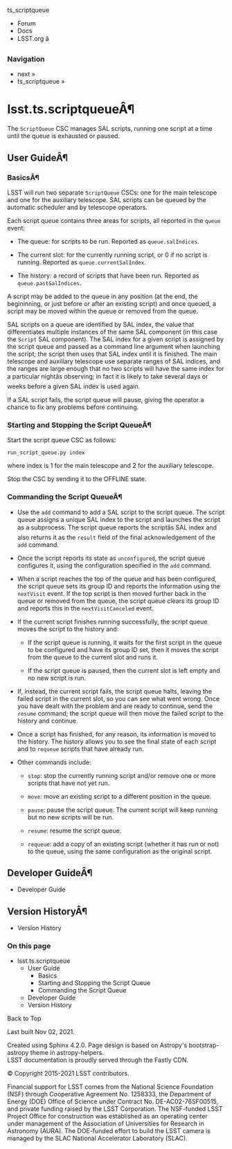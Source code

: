 ts_scriptqueue

  * Forum
  * Docs
  * LSST.org â



### Navigation

  * next » 
  * ts_scriptqueue » 



# lsst.ts.scriptqueueÂ¶

The `ScriptQueue` CSC manages SAL scripts, running one script at a time until the queue is exhausted or paused.

## User GuideÂ¶

### BasicsÂ¶

LSST will run two separate `ScriptQueue` CSCs: one for the main telescope and one for the auxiliary telescope. SAL scripts can be queued by the automatic scheduler and by telescope operators.

Each script queue contains three areas for scripts, all reported in the `queue` event:

  * The queue: for scripts to be run. Reported as `queue.salIndices`.

  * The current slot: for the currently running script, or 0 if no script is running. Reported as `queue.currentSalIndex`.

  * The history: a record of scripts that have been run. Reported as `queue.pastSalIndices`.




A script may be added to the queue in any position (at the end, the begininning, or just before or after an existing script) and once queued, a script may be moved within the queue or removed from the queue.

SAL scripts on a queue are identified by SAL index, the value that differentiates multiple instances of the same SAL component (in this case the `Script` SAL component). The SAL index for a given script is assigned by the script queue and passed as a command line argument when launching the script; the script then uses that SAL index until it is finished. The main telescope and auxiliary telescope use separate ranges of SAL indices, and the ranges are large enough that no two scripts will have the same index for a particular nightâs observing; in fact it is likely to take several days or weeks before a given SAL index is used again.

If a SAL script fails, the script queue will pause, giving the operator a chance to fix any problems before continuing.

### Starting and Stopping the Script QueueÂ¶

Start the script queue CSC as follows:
    
    
    run_script_queue.py index
    

where index is 1 for the main telescope and 2 for the auxiliary telescope.

Stop the CSC by sending it to the OFFLINE state.

### Commanding the Script QueueÂ¶

  * Use the `add` command to add a SAL script to the script queue. The script queue assigns a unique SAL index to the script and launches the script as a subprocess. The script queue reports the scriptâs SAL index and also returns it as the `result` field of the final acknowledgement of the `add` command.

  * Once the script reports its state as `unconfigured`, the script queue configures it, using the configuration specified in the `add` command.

  * When a script reaches the top of the queue and has been configured, the script queue sets its group ID and reports the information using the `nextVisit` event. If the top script is then moved further back in the queue or removed from the queue, the script queue clears its group ID and reports this in the `nextVisitCanceled` event.

  * If the current script finishes running successfully, the script queue moves the script to the history and:

    * If the script queue is running, it waits for the first script in the queue to be configured and have its group ID set, then it moves the script from the queue to the current slot and runs it.

    * If the script queue is paused, then the current slot is left empty and no new script is run.

  * If, instead, the current script fails, the script queue halts, leaving the failed script in the current slot, so you can see what went wrong. Once you have dealt with the problem and are ready to continue, send the `resume` command; the script queue will then move the failed script to the history and continue.

  * Once a script has finished, for any reason, its information is moved to the history. The history allows you to see the final state of each script and to `requeue` scripts that have already run.

  * Other commands include:

    * `stop`: stop the currently running script and/or remove one or more scripts that have not yet run.

    * `move`: move an existing script to a different position in the queue.

    * `pause`: pause the script queue. The current script will keep running but no new scripts will be run.

    * `resume`: resume the script queue.

    * `requeue`: add a copy of an existing script (whether it has run or not) to the queue, using the same configuration as the original script.




## Developer GuideÂ¶

  * Developer Guide



## Version HistoryÂ¶

  * Version History



### On this page

  * lsst.ts.scriptqueue
    * User Guide
      * Basics
      * Starting and Stopping the Script Queue
      * Commanding the Script Queue
    * Developer Guide
    * Version History



Back to Top

Last built Nov 02, 2021. 

Created using Sphinx 4.2.0. Page design is based on Astropy's bootstrap-astropy theme in astropy-helpers.   
LSST documentation is proudly served through the Fastly CDN. 

© Copyright 2015-2021 LSST contributors.  


Financial support for LSST comes from the National Science Foundation (NSF) through Cooperative Agreement No. 1258333, the Department of Energy (DOE) Office of Science under Contract No. DE-AC02-76SF00515, and private funding raised by the LSST Corporation. The NSF-funded LSST Project Office for construction was established as an operating center under management of the Association of Universities for Research in Astronomy (AURA). The DOE-funded effort to build the LSST camera is managed by the SLAC National Accelerator Laboratory (SLAC). 
